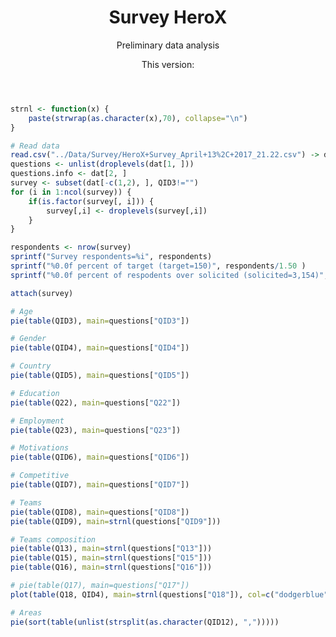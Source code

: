 % Survey HeroX
% Preliminary data analysis
% This version: \today

```r
strnl <- function(x) {
	paste(strwrap(as.character(x),70), collapse="\n")
}

# Read data
read.csv("../Data/Survey/HeroX+Survey_April+13%2C+2017_21.22.csv") -> dat
questions <- unlist(droplevels(dat[1, ]))
questions.info <- dat[2, ]
survey <- subset(dat[-c(1,2), ], QID3!="")
for (i in 1:ncol(survey)) {
	if(is.factor(survey[, i])) {
		survey[,i] <- droplevels(survey[,i])
	}
}
```

```r
respondents <- nrow(survey)
sprintf("Survey respondents=%i", respondents)
sprintf("%0.0f percent of target (target=150)", respondents/1.50 )
sprintf("%0.0f percent of respodents over solicited (solicited=3,154)", respondents/31.54)
```


```r
attach(survey)

# Age
pie(table(QID3), main=questions["QID3"])

# Gender
pie(table(QID4), main=questions["QID4"])

# Country
pie(table(QID5), main=questions["QID5"])

# Education
pie(table(Q22), main=questions["Q22"])

# Employment
pie(table(Q23), main=questions["Q23"])

# Motivations
pie(table(QID6), main=questions["QID6"])

# Competitive
pie(table(QID7), main=questions["QID7"])

# Teams
pie(table(QID8), main=questions["QID8"])
pie(table(QID9), main=strnl(questions["QID9"]))

# Teams composition
pie(table(Q13), main=strnl(questions["Q13"]))
pie(table(Q15), main=strnl(questions["Q15"]))
pie(table(Q16), main=strnl(questions["Q16"]))

# pie(table(Q17), main=questions["Q17"])
plot(table(Q18, QID4), main=strnl(questions["Q18"]), col=c("dodgerblue", "orange"))

# Areas
pie(sort(table(unlist(strsplit(as.character(QID12), ",")))))
```


